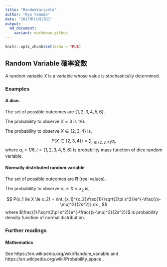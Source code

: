 ```yaml
---
title: "RandomVariable"
author: "Ryo Yamada"
date: "2017年11月15日"
output:
  md_document:
    variant: markdown_github
---
```


```r
knitr::opts_chunk$set(echo = TRUE)
```

## Random Variable 確率変数

A random variable $X$ is a variable whose value is stochastically determined.

### Examples

#### A dice.

The set of possible outcomes are $\{1,2,3,4,5,6\}$.

The probability to observe $X=3$ is $1/6$.

The probability to observe $X \in \{2,3,4\}$ is,

$$
P(X \in \{2,3,4\}) = \sum_{i \in \{2,3,4\}} q_i,
$$
where $q_i = 1/6, i = \{1,2,3,4,5,6\}$ is probability mass function of dice random variable.

#### Normally distributed random variable

The set of possible outcomes are $\mathbf{R}$ (real values).

The probability to observe $x_1 \le X \le x_2$ is,

$$
P(x_1 \le X \le x_2) = \int_{x_1}^{x_2}\frac{1}{\sqrt{2\pi s^2}}e^{-\frac{(x-\mu)^2}{2s^2}} dx ,
$$
where $\frac{1}{\sqrt{2\pi s^2}}e^{-\frac{(x-\mu)^2}{2s^2}}$ is probability density function of normal distribution.


### Further readings

#### Mathematics

See https://en.wikipedia.org/wiki/Random_variable and https://en.wikipedia.org/wiki/Probability_space .
